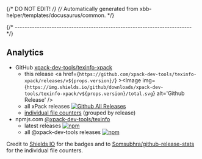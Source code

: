 {/* DO NOT EDIT! */}
{/* Automatically generated from xbb-helper/templates/docusaurus/common. */}


{/* ------------------------------------------------------------------------ */}

## Analytics

- GitHub [xpack-dev-tools/texinfo-xpack](https://github.com/xpack-dev-tools/texinfo-xpack/)
  - this release <a href={`https://github.com/xpack-dev-tools/texinfo-xpack/releases/v${props.version}/`} ><Image img={`https://img.shields.io/github/downloads/xpack-dev-tools/texinfo-xpack/v${props.version}/total.svg`} alt='Github Release' /></a>
  - all xPack releases [![Github All Releases](https://img.shields.io/github/downloads/xpack-dev-tools/texinfo-xpack/total.svg)](https://github.com/xpack-dev-tools/texinfo-xpack/releases/)
  - [individual file counters](https://somsubhra.github.io/github-release-stats/?username=xpack-dev-tools&repository=texinfo-xpack) (grouped by release)
- npmjs.com [@xpack-dev-tools/texinfo](https://www.npmjs.com/package/@xpack-dev-tools/texinfo)
  - latest releases [![npm](https://img.shields.io/npm/dw/@xpack-dev-tools/texinfo.svg)](https://www.npmjs.com/package/@xpack-dev-tools/texinfo/)
  - all @xpack-dev-tools releases [![npm](https://img.shields.io/npm/dt/@xpack-dev-tools/texinfo.svg)](https://www.npmjs.com/package/@xpack-dev-tools/texinfo/)

Credit to [Shields IO](https://shields.io) for the badges and to
[Somsubhra/github-release-stats](https://github.com/Somsubhra/github-release-stats)
for the individual file counters.
